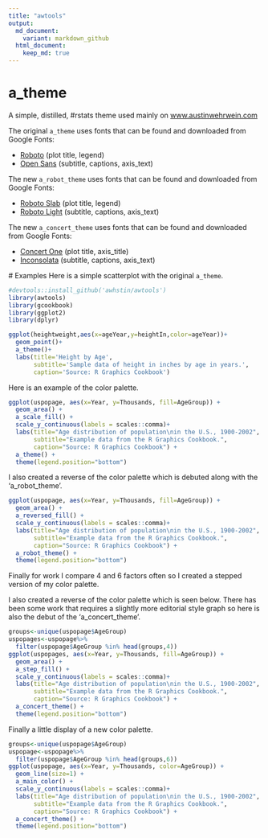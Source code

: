 ```yaml
---
title: "awtools"
output:
  md_document:
    variant: markdown_github
  html_document:
    keep_md: true
---
```

# a_theme
A simple, distilled, #rstats theme used mainly on [www.austinwehrwein.com](https://austinwehrwein.com/)

The original <code>a_theme</code> uses fonts that can be found and downloaded from Google Fonts:

- [Roboto](https://fonts.google.com/specimen/Slabo+27px) (plot title, legend)
- [Open Sans](https://fonts.google.com/specimen/Open+Sans) (subtitle, captions, axis_text)
 
The new <code>a_robot_theme</code> uses fonts that can be found and downloaded from Google Fonts:

- [Roboto Slab](https://fonts.google.com/specimen/Roboto+Slab) (plot title, legend)
- [Roboto Light](https://fonts.google.com/specimen/Roboto) (subtitle, captions, axis_text)
 
The new <code>a_concert_theme</code> uses fonts that can be found and downloaded from Google Fonts:

- [Concert One](https://fonts.google.com/specimen/Concert+One) (plot title, axis_title)
- [Inconsolata](https://fonts.google.com/specimen/Inconsolata) (subtitle, captions, axis_text)
 
 # Examples
Here is a simple scatterplot with the original <code>a_theme</code>.
```r
#devtools::install_github('awhstin/awtools')
library(awtools)
library(gcookbook)
library(ggplot2)
library(dplyr)

ggplot(heightweight,aes(x=ageYear,y=heightIn,color=ageYear))+
  geom_point()+
  a_theme()+
  labs(title='Height by Age',
       subtitle='Sample data of height in inches by age in years.',
       caption='Source: R Graphics Cookbook')
```
 
Here is an example of the color palette.
```r
ggplot(uspopage, aes(x=Year, y=Thousands, fill=AgeGroup)) + 
  geom_area() +
  a_scale_fill() +
  scale_y_continuous(labels = scales::comma)+
  labs(title="Age distribution of population\nin the U.S., 1900-2002",
       subtitle="Example data from the R Graphics Cookbook.",
       caption="Source: R Graphics Cookbook") +
  a_theme() +
  theme(legend.position="bottom")
```

I also created a reverse of the color palette which is debuted along with the 'a_robot_theme'.
```r
ggplot(uspopage, aes(x=Year, y=Thousands, fill=AgeGroup)) + 
  geom_area() +
  a_reversed_fill() +
  scale_y_continuous(labels = scales::comma)+
  labs(title="Age distribution of population\nin the U.S., 1900-2002",
       subtitle="Example data from the R Graphics Cookbook.",
       caption="Source: R Graphics Cookbook") +
  a_robot_theme() +
  theme(legend.position="bottom")
```

Finally for work I compare 4 and 6 factors often so I created a stepped version of my color palette. 

I also created a reverse of the color palette which is seen below. There has been some work that requires a slightly more editorial style graph so here is also the debut of the 'a_concert_theme'. 
```r
groups<-unique(uspopage$AgeGroup)
uspopages<-uspopage%>%
  filter(uspopage$AgeGroup %in% head(groups,4))
ggplot(uspopages, aes(x=Year, y=Thousands, fill=AgeGroup)) + 
  geom_area() +
  a_step_fill() +
  scale_y_continuous(labels = scales::comma)+
  labs(title="Age distribution of population\nin the U.S., 1900-2002",
       subtitle="Example data from the R Graphics Cookbook.",
       caption="Source: R Graphics Cookbook") +
  a_concert_theme() +
  theme(legend.position="bottom")
```

Finally a little display of a new color palette. 
```r
groups<-unique(uspopage$AgeGroup)
uspopage<-uspopage%>%
  filter(uspopage$AgeGroup %in% head(groups,6))
ggplot(uspopage, aes(x=Year, y=Thousands, color=AgeGroup)) + 
  geom_line(size=1) +
  a_main_color() +
  scale_y_continuous(labels = scales::comma)+
  labs(title="Age distribution of population\nin the U.S., 1900-2002",
       subtitle="Example data from the R Graphics Cookbook.",
       caption="Source: R Graphics Cookbook") +
  a_concert_theme() +
  theme(legend.position="bottom")
```
